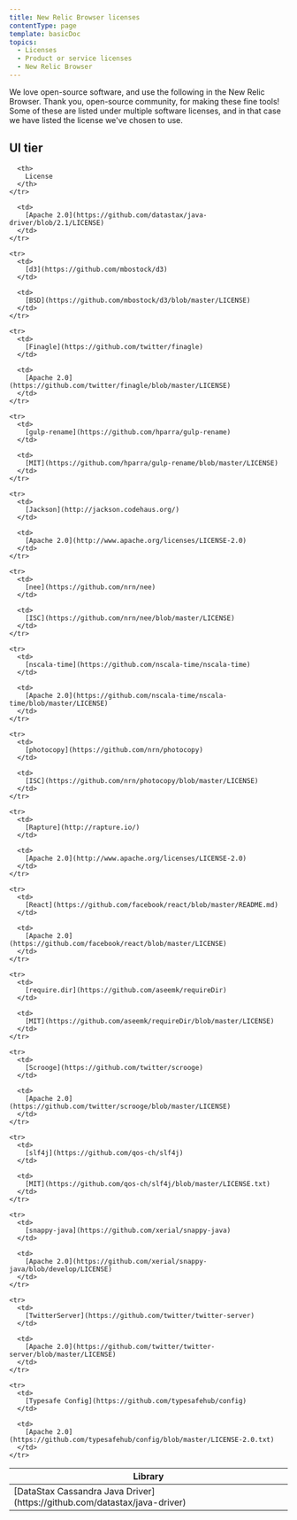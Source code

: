 ```yaml
---
title: New Relic Browser licenses
contentType: page
template: basicDoc
topics:
  - Licenses
  - Product or service licenses
  - New Relic Browser
---
```


We love open-source software, and use the following in the New Relic Browser. Thank you, open-source community, for making these fine tools! Some of these are listed under multiple software licenses, and in that case we have listed the license we've chosen to use.

## UI tier

<Table>
  <thead>
    <tr>
      <th width={300}>
        Library
      </th>

      <th>
        License
      </th>
    </tr>
  </thead>

  <tbody>
    <tr>
      <td>
        [DataStax Cassandra Java Driver](https://github.com/datastax/java-driver)
      </td>

      <td>
        [Apache 2.0](https://github.com/datastax/java-driver/blob/2.1/LICENSE)
      </td>
    </tr>

    <tr>
      <td>
        [d3](https://github.com/mbostock/d3)
      </td>

      <td>
        [BSD](https://github.com/mbostock/d3/blob/master/LICENSE)
      </td>
    </tr>

    <tr>
      <td>
        [Finagle](https://github.com/twitter/finagle)
      </td>

      <td>
        [Apache 2.0](https://github.com/twitter/finagle/blob/master/LICENSE)
      </td>
    </tr>

    <tr>
      <td>
        [gulp-rename](https://github.com/hparra/gulp-rename)
      </td>

      <td>
        [MIT](https://github.com/hparra/gulp-rename/blob/master/LICENSE)
      </td>
    </tr>

    <tr>
      <td>
        [Jackson](http://jackson.codehaus.org/)
      </td>

      <td>
        [Apache 2.0](http://www.apache.org/licenses/LICENSE-2.0)
      </td>
    </tr>

    <tr>
      <td>
        [nee](https://github.com/nrn/nee)
      </td>

      <td>
        [ISC](https://github.com/nrn/nee/blob/master/LICENSE)
      </td>
    </tr>

    <tr>
      <td>
        [nscala-time](https://github.com/nscala-time/nscala-time)
      </td>

      <td>
        [Apache 2.0](https://github.com/nscala-time/nscala-time/blob/master/LICENSE)
      </td>
    </tr>

    <tr>
      <td>
        [photocopy](https://github.com/nrn/photocopy)
      </td>

      <td>
        [ISC](https://github.com/nrn/photocopy/blob/master/LICENSE)
      </td>
    </tr>

    <tr>
      <td>
        [Rapture](http://rapture.io/)
      </td>

      <td>
        [Apache 2.0](http://www.apache.org/licenses/LICENSE-2.0)
      </td>
    </tr>

    <tr>
      <td>
        [React](https://github.com/facebook/react/blob/master/README.md)
      </td>

      <td>
        [Apache 2.0](https://github.com/facebook/react/blob/master/LICENSE)
      </td>
    </tr>

    <tr>
      <td>
        [require.dir](https://github.com/aseemk/requireDir)
      </td>

      <td>
        [MIT](https://github.com/aseemk/requireDir/blob/master/LICENSE)
      </td>
    </tr>

    <tr>
      <td>
        [Scrooge](https://github.com/twitter/scrooge)
      </td>

      <td>
        [Apache 2.0](https://github.com/twitter/scrooge/blob/master/LICENSE)
      </td>
    </tr>

    <tr>
      <td>
        [slf4j](https://github.com/qos-ch/slf4j)
      </td>

      <td>
        [MIT](https://github.com/qos-ch/slf4j/blob/master/LICENSE.txt)
      </td>
    </tr>

    <tr>
      <td>
        [snappy-java](https://github.com/xerial/snappy-java)
      </td>

      <td>
        [Apache 2.0](https://github.com/xerial/snappy-java/blob/develop/LICENSE)
      </td>
    </tr>

    <tr>
      <td>
        [TwitterServer](https://github.com/twitter/twitter-server)
      </td>

      <td>
        [Apache 2.0](https://github.com/twitter/twitter-server/blob/master/LICENSE)
      </td>
    </tr>

    <tr>
      <td>
        [Typesafe Config](https://github.com/typesafehub/config)
      </td>

      <td>
        [Apache 2.0](https://github.com/typesafehub/config/blob/master/LICENSE-2.0.txt)
      </td>
    </tr>
  </tbody>
</Table>
